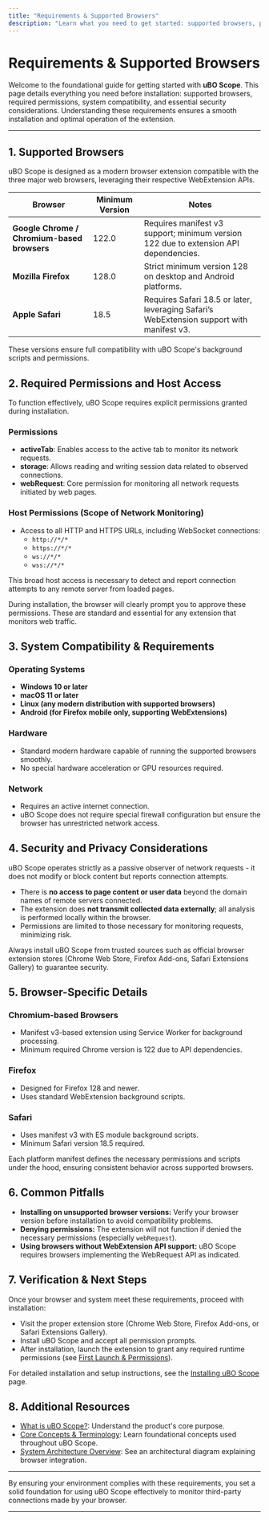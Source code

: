 ```yaml
---
title: "Requirements & Supported Browsers"
description: "Learn what you need to get started: supported browsers, permissions required, and system compatibility. Understand which browser versions are needed and review security considerations before installation."
---
```


# Requirements & Supported Browsers

Welcome to the foundational guide for getting started with **uBO Scope**. This page details everything you need before installation: supported browsers, required permissions, system compatibility, and essential security considerations. Understanding these requirements ensures a smooth installation and optimal operation of the extension.

---

## 1. Supported Browsers

uBO Scope is designed as a modern browser extension compatible with the three major web browsers, leveraging their respective WebExtension APIs.

| Browser        | Minimum Version | Notes                                                                                         |
| -------------- | --------------- | --------------------------------------------------------------------------------------------- |
| **Google Chrome / Chromium-based browsers** | 122.0           | Requires manifest v3 support; minimum version 122 due to extension API dependencies.     |
| **Mozilla Firefox** | 128.0           | Strict minimum version 128 on desktop and Android platforms.                                |
| **Apple Safari**    | 18.5            | Requires Safari 18.5 or later, leveraging Safari’s WebExtension support with manifest v3.    |


These versions ensure full compatibility with uBO Scope's background scripts and permissions.

## 2. Required Permissions and Host Access

To function effectively, uBO Scope requires explicit permissions granted during installation.

### Permissions

- **activeTab**: Enables access to the active tab to monitor its network requests.
- **storage**: Allows reading and writing session data related to observed connections.
- **webRequest**: Core permission for monitoring all network requests initiated by web pages.

### Host Permissions (Scope of Network Monitoring)

- Access to all HTTP and HTTPS URLs, including WebSocket connections:
  - `http://*/*`
  - `https://*/*`
  - `ws://*/*`
  - `wss://*/*`

This broad host access is necessary to detect and report connection attempts to any remote server from loaded pages.

<Tip>
During installation, the browser will clearly prompt you to approve these permissions. These are standard and essential for any extension that monitors web traffic.
</Tip>

## 3. System Compatibility & Requirements

### Operating Systems

- **Windows 10 or later**
- **macOS 11 or later**
- **Linux (any modern distribution with supported browsers)**
- **Android (for Firefox mobile only, supporting WebExtensions)**

### Hardware

- Standard modern hardware capable of running the supported browsers smoothly.
- No special hardware acceleration or GPU resources required.

### Network

- Requires an active internet connection.
- uBO Scope does not require special firewall configuration but ensure the browser has unrestricted network access.

## 4. Security and Privacy Considerations

uBO Scope operates strictly as a passive observer of network requests - it does not modify or block content but reports connection attempts.

- There is **no access to page content or user data** beyond the domain names of remote servers connected.
- The extension does **not transmit collected data externally**; all analysis is performed locally within the browser.
- Permissions are limited to those necessary for monitoring requests, minimizing risk.

<Note>
Always install uBO Scope from trusted sources such as official browser extension stores (Chrome Web Store, Firefox Add-ons, Safari Extensions Gallery) to guarantee security.
</Note>

## 5. Browser-Specific Details

### Chromium-based Browsers

- Manifest v3-based extension using Service Worker for background processing.
- Minimum required Chrome version is 122 due to API dependencies.

### Firefox

- Designed for Firefox 128 and newer.
- Uses standard WebExtension background scripts.

### Safari

- Uses manifest v3 with ES module background scripts.
- Minimum Safari version 18.5 required.

Each platform manifest defines the necessary permissions and scripts under the hood, ensuring consistent behavior across supported browsers.

## 6. Common Pitfalls

- **Installing on unsupported browser versions:** Verify your browser version before installation to avoid compatibility problems.
- **Denying permissions:** The extension will not function if denied the necessary permissions (especially `webRequest`).
- **Using browsers without WebExtension API support:** uBO Scope requires browsers implementing the WebRequest API as indicated.

## 7. Verification & Next Steps

Once your browser and system meet these requirements, proceed with installation:

- Visit the proper extension store (Chrome Web Store, Firefox Add-ons, or Safari Extensions Gallery).
- Install uBO Scope and accept all permission prompts.
- After installation, launch the extension to grant any required runtime permissions (see [First Launch & Permissions](/getting-started/installation-basics/first-launch)).

For detailed installation and setup instructions, see the [Installing uBO Scope](/getting-started/installation-basics/installing-extension) page.

## 8. Additional Resources

- [What is uBO Scope?](/overview/product-intro-value/what-is-ubo-scope): Understand the product's core purpose.
- [Core Concepts & Terminology](/overview/concepts-architecture/core-concepts-terminology): Learn foundational concepts used throughout uBO Scope.
- [System Architecture Overview](/overview/concepts-architecture/system-architecture-overview): See an architectural diagram explaining browser integration.

---

By ensuring your environment complies with these requirements, you set a solid foundation for using uBO Scope effectively to monitor third-party connections made by your browser.


---
